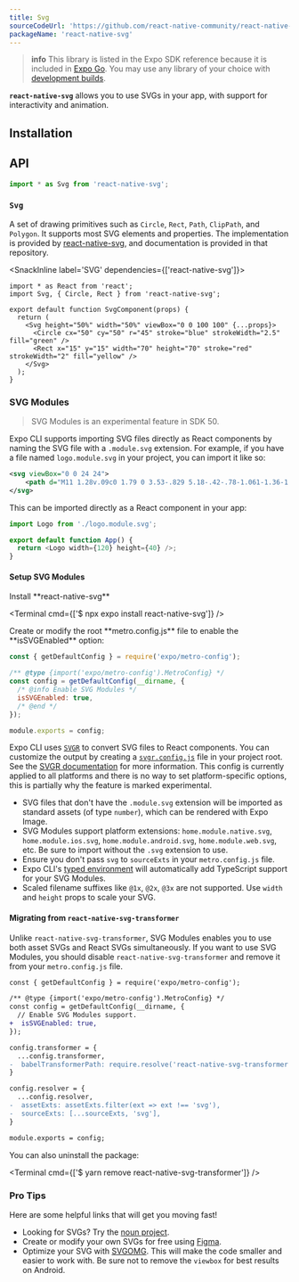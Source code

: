 ```yaml
---
title: Svg
sourceCodeUrl: 'https://github.com/react-native-community/react-native-svg'
packageName: 'react-native-svg'
---
```



> **info** This library is listed in the Expo SDK reference because it is included in [Expo Go](/get-started/expo-go/). You may use any library of your choice with [development builds](/develop/development-builds/introduction/).

**`react-native-svg`** allows you to use SVGs in your app, with support for interactivity and animation.

<PlatformsSection android emulator ios simulator web />

## Installation

<APIInstallSection href="https://github.com/react-native-community/react-native-svg#with-react-native-cli" />

## API

```js
import * as Svg from 'react-native-svg';
```

### `Svg`

A set of drawing primitives such as `Circle`, `Rect`, `Path`,
`ClipPath`, and `Polygon`. It supports most SVG elements and properties.
The implementation is provided by [react-native-svg](https://github.com/react-native-community/react-native-svg), and documentation is provided in that repository.

<SnackInline label='SVG' dependencies={['react-native-svg']}>

```tsx
import * as React from 'react';
import Svg, { Circle, Rect } from 'react-native-svg';

export default function SvgComponent(props) {
  return (
    <Svg height="50%" width="50%" viewBox="0 0 100 100" {...props}>
      <Circle cx="50" cy="50" r="45" stroke="blue" strokeWidth="2.5" fill="green" />
      <Rect x="15" y="15" width="70" height="70" stroke="red" strokeWidth="2" fill="yellow" />
    </Svg>
  );
}
```

</SnackInline>

### SVG Modules

> SVG Modules is an experimental feature in SDK 50.

Expo CLI supports importing SVG files directly as React components by naming the SVG file with a `.module.svg` extension. For example, if you have a file named `logo.module.svg` in your project, you can import it like so:

```svg logo.module.svg
<svg viewBox="0 0 24 24">
    <path d="M11 1.28v.09c0 1.79 0 3.53-.829 5.18-.42-.78-1.061-1.36-1.707-1.94l-.268-.24c-.501 1-1.151 1.98-1.807 2.97C4.959 9.5 3.5 11.7 3.5 14.25c0 2.52.949 4.55 2.538 5.94 1.437 1.26 3.334 1.94 5.378 2.04.122.01.539.02.584.02 4.615 0 8.5-3.37 8.5-8C20.5 8.29 15.797 4 11 1.28zm2.534 18.08c-.521.56-1.144.87-1.681.89-.111 0-.221-.01-.331-.01-.454-.05-.684-.23-.82-.41-.192-.24-.313-.64-.313-1.14 0-.75.362-1.26 1.214-2.02.166-.14.35-.3.548-.46.47-.4 1.017-.86 1.56-1.41l.031.07c.35.83.647 1.78.647 2.54 0 .65-.317 1.38-.855 1.95zm2.572-.42c.18-.48.283-1 .283-1.53 0-1.17-.429-2.43-.804-3.32-.194-.46-.388-.85-.533-1.13-.073-.14-1.02-1.78-1.02-1.78l-.901 1.23c-.678.92-1.425 1.55-2.18 2.19-.224.19-.449.38-.673.58-.94.83-1.889 1.85-1.889 3.51 0 .22.014.44.047.67C6.673 18.38 5.5 16.6 5.5 14.25c0-2.01 1.133-3.61 2.246-5.18.284-.4.568-.8.831-1.21.419.89.419 2.18.173 3.08l.117-.11c1.971-1.7 3.514-3.03 3.969-6.06.632.47 1.415 1.12 2.195 1.93 1.79 1.84 3.469 4.42 3.469 7.55 0 1.92-.921 3.61-2.394 4.69z"></path>
</svg>
```

This can be imported directly as a React component in your app:

```js
import Logo from './logo.module.svg';

export default function App() {
  return <Logo width={120} height={40} />;
}
```

#### Setup SVG Modules

<Step label="1">
Install **react-native-svg**

<Terminal cmd={['$ npx expo install react-native-svg']} />
</Step>

<Step label="2">
Create or modify the root **metro.config.js** file to enable the **isSVGEnabled** option:

```js metro.config.js
const { getDefaultConfig } = require('expo/metro-config');

/** @type {import('expo/metro-config').MetroConfig} */
const config = getDefaultConfig(__dirname, {
  /* @info Enable SVG Modules */
  isSVGEnabled: true,
  /* @end */
});

module.exports = config;
```

</Step>

Expo CLI uses [`SVGR`](https://github.com/gregberge/svgr) to convert SVG files to React components. You can customize the output by creating a [`svgr.config.js`](https://react-svgr.com/docs/configuration-files/) file in your project root. See the [SVGR documentation](https://react-svgr.com/docs/options/) for more information. This config is currently applied to all platforms and there is no way to set platform-specific options, this is partially why the feature is marked experimental.

- SVG files that don't have the `.module.svg` extension will be imported as standard assets (of type `number`), which can be rendered with Expo Image.
- SVG Modules support platform extensions: `home.module.native.svg`, `home.module.ios.svg`, `home.module.android.svg`, `home.module.web.svg`, etc. Be sure to import without the `.svg` extension to use.
- Ensure you don't pass `svg` to `sourceExts` in your `metro.config.js` file.
- Expo CLI's [typed environment](/router/reference/typed-routes#global-types) will automatically add TypeScript support for your SVG Modules.
- Scaled filename suffixes like `@1x`, `@2x`, `@3x` are not supported. Use `width` and `height` props to scale your SVG.

#### Migrating from `react-native-svg-transformer`

Unlike `react-native-svg-transformer`, SVG Modules enables you to use both asset SVGs and React SVGs simultaneously. If you want to use SVG Modules, you should disable `react-native-svg-transformer` and remove it from your `metro.config.js` file.

```diff metro.config.js
const { getDefaultConfig } = require('expo/metro-config');

/** @type {import('expo/metro-config').MetroConfig} */
const config = getDefaultConfig(__dirname, {
  // Enable SVG Modules support.
+  isSVGEnabled: true,
});

config.transformer = {
  ...config.transformer,
-  babelTransformerPath: require.resolve('react-native-svg-transformer'),
}

config.resolver = {
  ...config.resolver,
-  assetExts: assetExts.filter(ext => ext !== 'svg'),
-  sourceExts: [...sourceExts, 'svg'],
}

module.exports = config;
```

You can also uninstall the package:

<Terminal cmd={['$ yarn remove react-native-svg-transformer']} />

### Pro Tips

Here are some helpful links that will get you moving fast!

- Looking for SVGs? Try the [noun project](https://thenounproject.com/).
- Create or modify your own SVGs for free using [Figma](https://www.figma.com/).
- Optimize your SVG with [SVGOMG](https://jakearchibald.github.io/svgomg/). This will make the code smaller and easier to work with. Be sure not to remove the `viewbox` for best results on Android.
